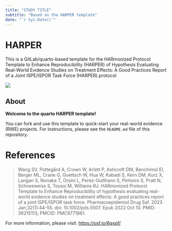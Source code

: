 ```yaml
---
title: "STUDY TITLE"
subtitle: "Based on the HARPER template"
date: "`r Sys.Date()`"
---
```


# HARPER

This is a GitLab/quarto-based template for the HARmonized Protocol Template to Enhance Reproducibility (HARPER) of Hypothesis Evaluating Real-World Evidence Studies on Treatment Effects: A Good Practices Report of a Joint ISPE/ISPOR Task Force (HARPER) protocol

![](protocol/images/harper_logo.png)

## About

**Welcome to the quarto HARPER template!**

You can fork and use this template to quick-start your real-world evidence (RWE) projects. For instructions, please see the `README.md` file of this repository.

# References

>Wang SV, Pottegård A, Crown W, Arlett P, Ashcroft DM, Benchimol EI, Berger ML, Crane G, Goettsch W, Hua W, Kabadi S, Kern DM, Kurz X, Langan S, Nonaka T, Orsini L, Perez-Gutthann S, Pinheiro S, Pratt N, Schneeweiss S, Toussi M, Williams RJ. HARmonized Protocol Template to Enhance Reproducibility of hypothesis evaluating real-world evidence studies on treatment effects: A good practices report of a joint ISPE/ISPOR task force. Pharmacoepidemiol Drug Saf. 2023 Jan;32(1):44-55. doi: 10.1002/pds.5507. Epub 2022 Oct 10. PMID: 36215113; PMCID: PMC9771861.

For more information, please visit:
<https://osf.io/6qxpf/>